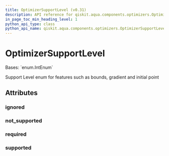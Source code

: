 ```yaml
---
title: OptimizerSupportLevel (v0.31)
description: API reference for qiskit.aqua.components.optimizers.OptimizerSupportLevel in qiskit v0.31
in_page_toc_min_heading_level: 1
python_api_type: class
python_api_name: qiskit.aqua.components.optimizers.OptimizerSupportLevel
---
```


# OptimizerSupportLevel

<Class id="qiskit.aqua.components.optimizers.OptimizerSupportLevel" isDedicatedPage={true} github="https://github.com/qiskit-community/qiskit-aqua/tree/stable/0.9/qiskit/aqua/components/optimizers/optimizer.py" signature="OptimizerSupportLevel(value)" modifiers="class">
  Bases: `enum.IntEnum`

  Support Level enum for features such as bounds, gradient and initial point

  ## Attributes

  ### ignored

  <Attribute id="qiskit.aqua.components.optimizers.OptimizerSupportLevel.ignored" attributeValue="1" />

  ### not\_supported

  <Attribute id="qiskit.aqua.components.optimizers.OptimizerSupportLevel.not_supported" attributeValue="0" />

  ### required

  <Attribute id="qiskit.aqua.components.optimizers.OptimizerSupportLevel.required" attributeValue="3" />

  ### supported

  <Attribute id="qiskit.aqua.components.optimizers.OptimizerSupportLevel.supported" attributeValue="2" />
</Class>

